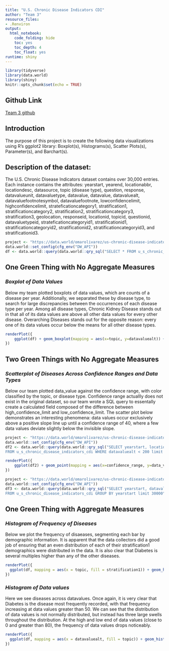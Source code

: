```yaml
---
title: "U.S. Chronic Disease Indicators CDI"
author: "Team 3"
resource_files:
- .Renviron
output:
  html_notebook:
    code_folding: hide
    toc: yes
    toc_depth: 4
    toc_float: yes
runtime: shiny
---
```


```r
library(tidyverse)
library(data.world)
library(shiny)
knitr::opts_chunk$set(echo = TRUE)
```

## **Github Link** 
[Team 3 github](https://github.com/KassPerez/DVProject2)

## **Introduction** 
The purpose of this project is to create the following data visualizations using R's ggplot2 library: Boxplot(s), Histograms(s), Scatter Plots(s), Parameter(s), and Barchart(s). 

## **Description of the dataset:** 
The U.S. Chronic Disease Indicators dataset contains over 30,000 entries. Each instance contains the attributes: yearstart, yearend, locationabbr, locationdesc, datasource, topic (disease type), question, response, datavalueunit, datavaluetype, datavalue, datavalue, datavaluealt, datavaluefootnotesymbol, datavaluefootnote, lowconfidencelimit, highconfidencelimit, strateficationcategory1, stratification1, stratificationcategory2, stratification2, stratificationcategory3, stratification3, geolocation, responseid, locationid, topicid, questionid, datavaluetypeid, strateficationcategoryid1, stratificationid1, stratificationcategoryid2, stratificationid2, stratificationcategoryid3, and stratificationid3.

```r
project <- "https://data.world/omarolivarez/us-chronic-disease-indicators"
data.world::set_config(cfg_env("DW_API"))
df <- data.world::query(data.world::qry_sql("SELECT * FROM u_s_chronic_disease_indicators_cdi LIMIT 30000"), dataset = project)
```

## One Green Thing with No Aggregate Measures 
### *Boxplot of Data Values* 
Below my team plotted boxplots of data values, which are counts of a disease per year. Additionally, we separated these by disease type, to search for large discrepancies between the occurrences of each disease type per year. Among all disease types, Chronic Kidney Disease stands out in that all of its data values are above all other data values for every other disease. Overarching Diseases stands out for the opposite reason: every one of its data values occur below the means for all other disease types. 

```r

renderPlot({
    ggplot(df) + geom_boxplot(mapping = aes(x=topic, y=datavaluealt)) +   theme(axis.text.x = element_text(angle = 90, hjust = 1)) 
})
```

## Two Green Things with No Aggregate Measures 
### *Scatterplot of Diseases Across Confidence Ranges and Data Types*
Below our team plotted data_value against the confidence range, with color classified by the topic, or disease type. Confidence range actuallly does not exist in the original dataset, so our team wrote a SQL query to essentally create a calculated field composed of the difference between high_confidence_limit and low_confidence_limit. The scatter plot below demonstrates an interesting phenomena: data values occur exclusively above a positive slope line up until a confidence range of 40, where a few data values deviate slightly below the invisible slope.
```r
project <- "https://data.world/omarolivarez/us-chronic-disease-indicators"
data.world::set_config(cfg_env("DW_API"))
df2 <- data.world::query(data.world::qry_sql("SELECT yearstart, locationabbr as state, topic, datavaluealt as data_value,(highconfidencelimit - lowconfidencelimit) as confidence_range
FROM u_s_chronic_disease_indicators_cdi WHERE datavaluealt < 200 limit 30000"), dataset = project)
```

```r

renderPlot({
    ggplot(df2) + geom_point(mapping = aes(x=confidence_range, y=data_value, color=topic))
})
```

```r
project <- "https://data.world/omarolivarez/us-chronic-disease-indicators"
data.world::set_config(cfg_env("DW_API"))
df3 <- data.world::query(data.world::qry_sql("SELECT yearstart, datavaluealt as data_value
FROM u_s_chronic_disease_indicators_cdi GROUP BY yearstart limit 30000"), dataset = project)
```

## One Green Thing with Aggregate Measures 
### *Histogram of Frequency of Diseases*
Below we plot the frequency of disaeases, segmenting each bar by demographic information. It is apparent that the data collectors did a good job of ensuring that an even distribution of each of their stratification1 demographics were distributed in the data. It is also clear that Diabetes is several multiples higher than any of the other diseases.

```r

renderPlot({
  ggplot(df, mapping = aes(x = topic, fill = stratification1)) + geom_histogram(bins = 1, stat="count") +   theme(axis.text.x = element_text(angle = 90, hjust = 1)) 
})

```
### *Histogram of Data values*
Here we see diseases across datavalues. Once again, it is very clear that Diabetes is the disease most frequently recorded, with that frequency increasing at data values greater than 50. We can see that the distribution of data values is not normally distributed, but instead has three large swells throughout the distribution. At the high and low end of data values (close to 0 and greater than 80), the frequency of data values drops noticeably.

```r

renderPlot({
  ggplot(df, mapping = aes(x = datavaluealt, fill = topic)) + geom_histogram(bins = 100) + xlim(0, 100)
})

```



